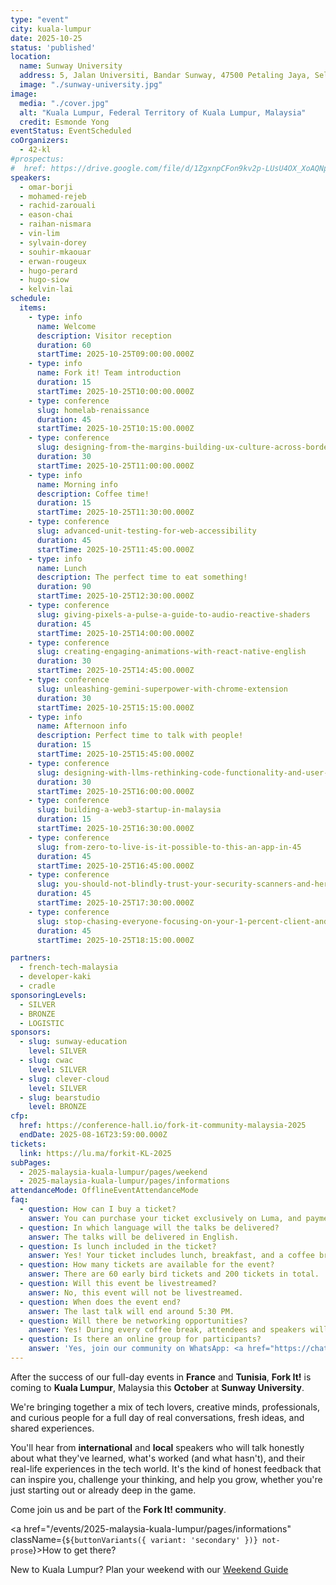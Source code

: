 ```yaml
---
type: "event"
city: kuala-lumpur
date: 2025-10-25
status: 'published'
location:
  name: Sunway University
  address: 5, Jalan Universiti, Bandar Sunway, 47500 Petaling Jaya, Selangor, Malaisie
  image: "./sunway-university.jpg"
image:
  media: "./cover.jpg"
  alt: "Kuala Lumpur, Federal Territory of Kuala Lumpur, Malaysia"
  credit: Esmonde Yong
eventStatus: EventScheduled
coOrganizers:
  - 42-kl
#prospectus:
#  href: https://drive.google.com/file/d/1ZgxnpCFon9kv2p-LUsU4OX_XoAQNpy-C/view?usp=sharing
speakers:
  - omar-borji
  - mohamed-rejeb
  - rachid-zarouali
  - eason-chai
  - raihan-nismara
  - vin-lim
  - sylvain-dorey
  - souhir-mkaouar
  - erwan-rougeux
  - hugo-perard
  - hugo-siow
  - kelvin-lai
schedule:
  items:
    - type: info
      name: Welcome
      description: Visitor reception
      duration: 60
      startTime: 2025-10-25T09:00:00.000Z
    - type: info
      name: Fork it! Team introduction
      duration: 15
      startTime: 2025-10-25T10:00:00.000Z
    - type: conference
      slug: homelab-renaissance
      duration: 45
      startTime: 2025-10-25T10:15:00.000Z
    - type: conference
      slug: designing-from-the-margins-building-ux-culture-across-borders
      duration: 30
      startTime: 2025-10-25T11:00:00.000Z
    - type: info
      name: Morning info
      description: Coffee time!
      duration: 15
      startTime: 2025-10-25T11:30:00.000Z
    - type: conference
      slug: advanced-unit-testing-for-web-accessibility
      duration: 45
      startTime: 2025-10-25T11:45:00.000Z
    - type: info
      name: Lunch
      description: The perfect time to eat something!
      duration: 90
      startTime: 2025-10-25T12:30:00.000Z 
    - type: conference
      slug: giving-pixels-a-pulse-a-guide-to-audio-reactive-shaders
      duration: 45
      startTime: 2025-10-25T14:00:00.000Z
    - type: conference
      slug: creating-engaging-animations-with-react-native-english
      duration: 30
      startTime: 2025-10-25T14:45:00.000Z
    - type: conference
      slug: unleashing-gemini-superpower-with-chrome-extension
      duration: 30
      startTime: 2025-10-25T15:15:00.000Z
    - type: info
      name: Afternoon info
      description: Perfect time to talk with people!
      duration: 15
      startTime: 2025-10-25T15:45:00.000Z
    - type: conference
      slug: designing-with-llms-rethinking-code-functionality-and-user-interfaces
      duration: 30
      startTime: 2025-10-25T16:00:00.000Z
    - type: conference
      slug: building-a-web3-startup-in-malaysia
      duration: 15
      startTime: 2025-10-25T16:30:00.000Z
    - type: conference
      slug: from-zero-to-live-is-it-possible-to-this-an-app-in-45
      duration: 45
      startTime: 2025-10-25T16:45:00.000Z
    - type: conference
      slug: you-should-not-blindly-trust-your-security-scanners-and-here-is-why
      duration: 45
      startTime: 2025-10-25T17:30:00.000Z
    - type: conference
      slug: stop-chasing-everyone-focusing-on-your-1-percent-client-and-wins-the-market
      duration: 45
      startTime: 2025-10-25T18:15:00.000Z

partners:
  - french-tech-malaysia
  - developer-kaki
  - cradle
sponsoringLevels:
  - SILVER
  - BRONZE
  - LOGISTIC
sponsors:
  - slug: sunway-education
    level: SILVER
  - slug: cwac
    level: SILVER
  - slug: clever-cloud
    level: SILVER
  - slug: bearstudio
    level: BRONZE
cfp:
  href: https://conference-hall.io/fork-it-community-malaysia-2025
  endDate: 2025-08-16T23:59:00.000Z
tickets:
  link: https://lu.ma/forkit-KL-2025
subPages:
  - 2025-malaysia-kuala-lumpur/pages/weekend
  - 2025-malaysia-kuala-lumpur/pages/informations
attendanceMode: OfflineEventAttendanceMode
faq:
  - question: How can I buy a ticket?
    answer: You can purchase your ticket exclusively on Luma, and payments are accepted in MYR.
  - question: In which language will the talks be delivered?
    answer: The talks will be delivered in English.
  - question: Is lunch included in the ticket?
    answer: Yes! Your ticket includes lunch, breakfast, and a coffee break at the end of the day — all halal food.
  - question: How many tickets are available for the event?
    answer: There are 60 early bird tickets and 200 tickets in total.
  - question: Will this event be livestreamed?
    answer: No, this event will not be livestreamed.
  - question: When does the event end?
    answer: The last talk will end around 5:30 PM.
  - question: Will there be networking opportunities?
    answer: Yes! During every coffee break, attendees and speakers will have the chance to connect, exchange ideas, and grow their network.
  - question: Is there an online group for participants?
    answer: 'Yes, join our community on WhatsApp: <a href="https://chat.whatsapp.com/HCiI5g0idD50cpx1yqD12Z?mode=ems_copy_h_t" target="_blank" rel="noopener noreferrer" class="underline">Fork It! Community</a>'
---
```



After the success of our full-day events in **France** and **Tunisia**, **Fork It!** is coming to **Kuala Lumpur**, Malaysia this **October** at **Sunway University**.

We're bringing together a mix of tech lovers, creative minds, professionals, and curious people for a full day of real conversations, fresh ideas, and shared experiences.

You'll hear from **international** and **local** speakers who will talk honestly about what they've learned, what's worked (and what hasn't), and their real-life experiences in the tech world. It's the kind of honest feedback that can inspire you, challenge your thinking, and help you grow, whether you're just starting out or already deep in the game.

Come join us and be part of the **Fork It! community**.

<a href="/events/2025-malaysia-kuala-lumpur/pages/informations" className={`${buttonVariants({ variant: 'secondary' })} not-prose`}>How to get there?</a>

New to Kuala Lumpur? Plan your weekend with our [Weekend Guide](/events/2025-malaysia-kuala-lumpur/pages/weekend)
